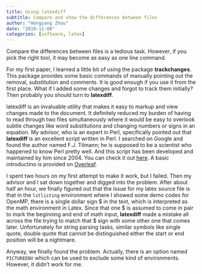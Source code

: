 ```yaml
---
title: Using latexdiff
subtitle: Compare and show the differences between files
author: "Hongyang Zhou"
date: "2019-11-08"
categories: [software, latex]
---
```


Compare the differences between files is a tedious task. However, if you pick the right tool, it may become as easy as one line command.

For my first paper, I learned a little bit of using the package **trackchanges**. This package provides some basic commands of manually 
pointing out the removal, substitution and comments. It is good enough if you use it from the first place. What if I added some changes and
forgot to track them initially? Then probably you should turn to **latexdiff**.

latexdiff is an invaluable utility that makes it easy to markup and view changes made to the document. 
It definitely reduced my burden of having to read through two files simultaneously where it would be easy to overlook subtle changes like 
word substitutions and changing numbers or signs in an equation. My advisor, who is an expert in Perl, specifically pointed out that 
**latexdiff** is an excellent script written in Perl. I searched on Google and found the author named F.J. Tilmann; he is supposed to be a
scientist who happened to know Perl pretty well. And this script has been developed and maintained by him since 2004. You can check it out
[here](https://github.com/ftilmann/latexdiff). A basic introductino is provided on [Overleaf](https://www.overleaf.com/learn/latex/Articles/Using_Latexdiff_For_Marking_Changes_To_Tex_Documents).

I spent two hours on my first attempt to make it work, but I failed. Then my advisor and I sat down together and digged into the problem. 
After about half an hour, we finally figured out that the issue for my latex source file is that in the `lstlisting` environment where I
showed some demo codes for OpenMP, there is a single dollar sign $ in the text, which is interpreted as the math environment in Latex. 
Since that one $ is assumed to come in pair to mark the beginning and end of math input, **latexdiff** made a mistake all across the file 
trying to match that $ sign with some other one that comes later. Unfortunately for string parsing tasks, similar symbols like single quote, 
double quote that cannot be distinguished either the start or end position will be a nightmare.

Anyway, we finally found the problem. Actually, there is an option named `PICTUREENV` which can be used to exclude some kind of 
environments. However, it didn't work for me.
